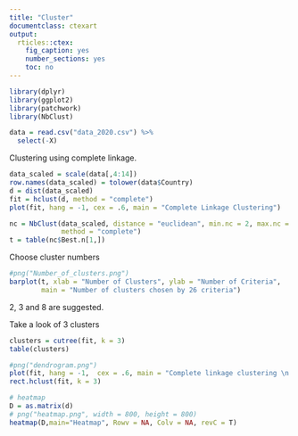 ```yaml
---
title: "Cluster"
documentclass: ctexart
output:
  rticles::ctex:
    fig_caption: yes
    number_sections: yes
    toc: no 
---
```


```r
library(dplyr)
library(ggplot2)
library(patchwork)
library(NbClust)
```

```r
data = read.csv("data_2020.csv") %>%
  select(-X)
```

Clustering using complete linkage.

```r
data_scaled = scale(data[,4:14])
row.names(data_scaled) = tolower(data$Country)
d = dist(data_scaled)
fit = hclust(d, method = "complete")
plot(fit, hang = -1, cex = .6, main = "Complete Linkage Clustering")
```


```r
nc = NbClust(data_scaled, distance = "euclidean", min.nc = 2, max.nc = 10, 
             method = "complete")
t = table(nc$Best.n[1,])
```

Choose cluster numbers

```r
#png("Number_of_clusters.png")
barplot(t, xlab = "Number of Clusters", ylab = "Number of Criteria",
        main = "Number of clusters chosen by 26 criteria")
```

2, 3 and 8 are suggested.

Take a look of 3 clusters

```r
clusters = cutree(fit, k = 3)
table(clusters)
```

```r
#png("dendrogram.png")
plot(fit, hang = -1,  cex = .6, main = "Complete linkage clustering \n 3 clusters")
rect.hclust(fit, k = 3)
```

```r
# heatmap
D = as.matrix(d)
# png("heatmap.png", width = 800, height = 800)
heatmap(D,main="Heatmap", Rowv = NA, Colv = NA, revC = T)
```

